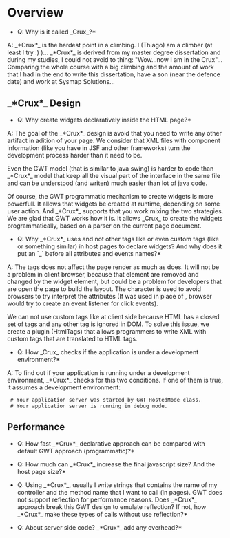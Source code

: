 =Overview=

*Q: Why is it called _Crux_?*

A: _*Crux*_ is the hardest point in a climbing. I (Thiago) am a climber (at least I try :) )... _*Crux*_ is derived from my master degree dissertation and during my studies, I could not avoid to thing: "Wow...now I am in the Crux"... Comparing the whole course with a big climbing and the amount of work that I had in the end to write this dissertation, have a son (near the defence date) and work at Sysmap Solutions...  


==_*Crux*_ Design==
*Q: Why create widgets declaratively inside the HTML page?*

A: The goal of the _*Crux*_ design is avoid that you need to write any other artifact in adition of your page.
We consider that XML files with component information (like you have in JSF and other frameworks) turn the development process harder than it need to be. 

Even the GWT model (that is similar to java swing) is harder to code than _*Crux*_ model that keep all the visual part of the interface in the same file and can be understood (and writen) much easier than lot of java code.  

Of course, the GWT programmatic mechanism to create widgets is more powerfull. It allows that widgets be created at runtime, depending on some user action. And _*Crux*_ supports that you work mixing the two strategies. We are glad that GWT works how it is. It allows _Crux_ to create the widgets programmatically, based on a parser on the current page document. 

*Q: Why _*Crux*_ uses {{{<span>}}} and not other tags like {{{div}}} or even custom tags (like {{{<grid>}}} or something similar) in host pages to declare widgets? And why does it put an `_` before all attributes and events names?*

A: 
The {{{<span>}}} tags does not affect the page render as much as {{{<div>}}} does. It will not be a problem in client browser, because that element are removed and changed by the widget element, but could be a problem for developers that are open the page to build the layout. The {{{_}}} character is used to avoid browsers to try interpret the attributes (If {{{onclick}}} was used in place of {{{_onclick}}}, browser would try to create an event listener for click events).

We can not use custom tags like {{{grid}}} at client side because HTML has a closed set of tags and any other tag is ignored in DOM. To solve this issue, we create a plugin (HtmlTags) that allows programmers to write XML with custom tags that are translated to HTML tags.

*Q: How _Crux_ checks if the application is under a development environment?*

A: To find out if your application is running under a development environment, _*Crux*_ checks for this two conditions. If one of them is true, it assumes a development environment:
  # Your application server was started by GWT HostedMode class.
  # Your application server is running in debug mode.



==Performance==
*Q: How fast _*Crux*_ declarative approach can be compared with default GWT approach (programmatic)?*

*Q: How much can _*Crux*_ increase the final javascript size? And the host page size?*

*Q: Using _*Crux*_, usually I write strings that contains the name of my controller and the method name that I want to call (in pages). GWT does not support reflection for performance reasons. Does _*Crux*_ approach break this GWT design to emulate reflection? If not, how _*Crux*_ make these types of calls without use reflection?*

*Q: About server side code? _*Crux*_ add any overhead?*





